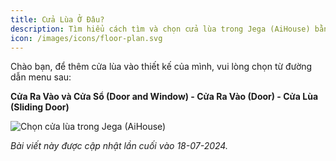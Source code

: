 ```yaml
---
title: Cửa Lùa Ở Đâu?
description: Tìm hiểu cách tìm và chọn cửa lùa trong Jega (AiHouse) bằng cách điều hướng đến đường dẫn menu Cửa Ra Vào và Cửa Sổ - Cửa Ra Vào - Cửa Lùa.
icon: /images/icons/floor-plan.svg
---
```


Chào bạn, để thêm cửa lùa vào thiết kế của mình, vui lòng chọn từ đường dẫn menu sau:

**Cửa Ra Vào và Cửa Sổ (Door and Window) - Cửa Ra Vào (Door) - Cửa Lùa (Sliding Door)**

![Chọn cửa lùa trong Jega (AiHouse)](https://ai-study1.3vjia.com/aihouse-web/9b956464-5663-427e-9690-09a6d9ffe51f.png)

*Bài viết này được cập nhật lần cuối vào 18-07-2024.*
